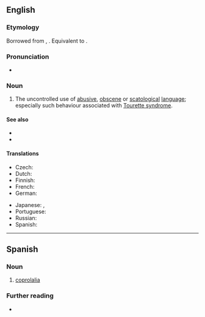 ==English==

===Etymology===
Borrowed from {{bor|en|fr|coprolalie}}, {{coinage|en|Georges Gilles de la Tourette|in=1885|nat=French|occ=neurologist|nobycat=1|nocap=1}}. Equivalent to {{confix|en|copro|lalia}}.

===Pronunciation===
* {{a|US}} {{IPA|en|/ˌkɑpɹəˈleɪliə/}}

===Noun===
{{wikipedia}}
{{en-noun|~}}

# The uncontrolled use of [[abusive]], [[obscene]] or [[scatological]] [[language]]; especially such behaviour associated with [[Tourette syndrome]].


====See also====
* {{l|en|coprographia}}
* {{l|en|copropraxia}}
====Translations====
{{trans-top|uncontrolled use of obscenity}}
* Czech: {{t+|cs|koprolálie|f}}
* Dutch: {{t+|nl|coprolalie|f}}
* Finnish: {{t|fi|koprolalia}}
* French: {{t+|fr|coprolalie|f}}
* German: {{t+|de|Koprolalie|f}}
{{trans-mid}}
* Japanese: {{t|ja|汚言症|tr=ogenshō}}, {{t|ja|コプロラリア|tr=kopuroraria}}
* Portuguese: {{t-needed|pt}}
* Russian: {{t+|ru|копролали́я|f}}
* Spanish: {{t+|es|coprolalia|f}}
{{trans-bottom}}

----

==Spanish==
{{wikipedia|lang=es}}

===Noun===
{{es-noun|f}}

# [[#English|coprolalia]]

===Further reading===
* {{R:DRAE}}